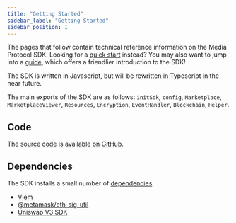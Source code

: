 ```yaml
---
title: "Getting Started"
sidebar_label: "Getting Started"
sidebar_position: 1
---
```


The pages that follow contain technical reference information on the Media Protocol SDK. Looking for a [quick start](../guides/quick-start) instead? You may also want to jump into a [guide](../guides/fetching-deals), which offers a friendlier introduction to the SDK!

The SDK is written in Javascript, but will be rewritten in Typescript in the near future. 

The main exports of the SDK are as follows: ```initSdk```, ```config```, ```Marketplace```, ```MarketplaceViewer```, ```Resources```, ```Encryption```, ```EventHandler```, ```Blockchain```, ```Helper```.

## Code

The [source code is available on GitHub](https://github.com/mediafoundation/media-sdk).

## Dependencies

The SDK installs a small number of [dependencies](https://github.com/mediafoundation/media-sdk/blob/main/package.json).

- [Viem](https://www.npmjs.com/package/viem)
- [@metamask/eth-sig-util](https://www.npmjs.com/package/@metamask/eth-sig-util)
- [Uniswap V3 SDK](https://www.npmjs.com/package/@uniswap/v3-sdk)